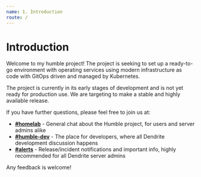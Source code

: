 ```yaml
---
name: 1. Introduction
route: /
---
```


# Introduction

Welcome to my humble project! The project is seeking to set up a ready-to-go environment with operating services using modern infrastructure as code with GitOps driven and managed by Kubernetes. 

The project is currently in its early stages of development and is not yet ready for production use. We are targeting to make a stable and highly available release.

If you have further questions, please feel free to join us at:

- **[#homelab](https://matrix.to/#/#homelab:dendrite.maibaloc.com)** - General chat about the Humble project, for users and server admins alike
- **[#humble-dev](https://matrix.to/#/#humble-dev:dendrite.maibaloc.com)** - The place for developers, where all Dendrite development discussion happens
- **[#alerts](https://matrix.to/#/#alerts:dendrite.maibaloc.com)** - Release/incident notifications and important info, highly recommended for all Dendrite server admins

Any feedback is welcome!

